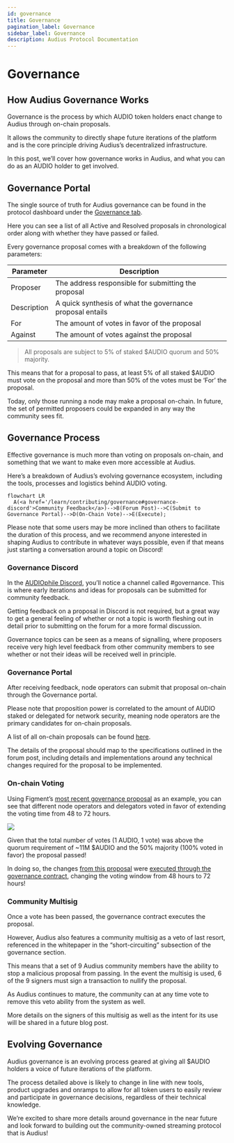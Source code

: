 ```yaml
---
id: governance
title: Governance
pagination_label: Governance
sidebar_label: Governance
description: Audius Protocol Documentation
---
```


# Governance

## How Audius Governance Works

Governance is the process by which AUDIO token holders enact change to Audius through on-chain
proposals.

It allows the community to directly shape future iterations of the platform and is the core
principle driving Audius’s decentralized infrastructure.

In this post, we’ll cover how governance works in Audius, and what you can do as an AUDIO holder to
get involved.

## Governance Portal

The single source of truth for Audius governance can be found in the protocol dashboard under the
[Governance tab](https://dashboard.audius.org/#/governance).

Here you can see a list of all Active and Resolved proposals in chronological order along with
whether they have passed or failed.

Every governance proposal comes with a breakdown of the following parameters:

| Parameter   | Description                                               |
| ----------- | --------------------------------------------------------- |
| Proposer    | The address responsible for submitting the proposal       |
| Description | A quick synthesis of what the governance proposal entails |
| For         | The amount of votes in favor of the proposal              |
| Against     | The amount of votes against the proposal                  |

> All proposals are subject to 5% of staked $AUDIO quorum and 50% majority.

This means that for a proposal to pass, at least 5% of all staked $AUDIO must vote on the proposal
and more than 50% of the votes must be ‘For’ the proposal.

Today, only those running a node may make a proposal on-chain. In future, the set of permitted
proposers could be expanded in any way the community sees fit.

## Governance Process

Effective governance is much more than voting on proposals on-chain, and something that we want to
make even more accessible at Audius.

Here’s a breakdown of Audius’s evolving governance ecosystem, including the tools, processes and
logistics behind AUDIO voting.

```mermaid
flowchart LR
  A(<a href='/learn/contributing/governance#governance-discord'>Community Feedback</a>)-->B(Forum Post)-->C(Submit to Governance Portal)-->D(On-Chain Vote)-->E(Execute);

```

Please note that some users may be more inclined than others to facilitate the duration of this
process, and we recommend anyone interested in shaping Audius to contribute in whatever ways
possible, even if that means just starting a conversation around a topic on Discord!

### Governance Discord

In the [AUDIOphile Discord](https://discord.gg/audius), you’ll notice a channel called \#governance.
This is where early iterations and ideas for proposals can be submitted for community feedback.

Getting feedback on a proposal in Discord is not required, but a great way to get a general feeling
of whether or not a topic is worth fleshing out in detail prior to submitting on the forum for a
more formal discussion.

Governance topics can be seen as a means of signalling, where proposers receive very high level
feedback from other community members to see whether or not their ideas will be received well in
principle.

### Governance Portal

After receiving feedback, node operators can submit that proposal on-chain through the Governance
portal.

Please note that proposition power is correlated to the amount of AUDIO staked or delegated for
network security, meaning node operators are the primary candidates for on-chain proposals.

A list of all on-chain proposals can be found [here](https://dashboard.audius.org/#/governance).

The details of the proposal should map to the specifications outlined in the forum post, including
details and implementations around any technical changes required for the proposal to be
implemented.

### On-chain Voting

Using Figment’s
[most recent governance proposal](https://dashboard.audius.org/#/governance/proposal/9) as an
example, you can see that different node operators and delegators voted in favor of extending the
voting time from 48 to 72 hours.

![](https://assets.website-files.com/6024b69839b1b7fd3787991c/607d16049feb3a126f852b57_H6OK09A-2szawbI66mlGi7489J5aj-x604boPIeDUs6zhfZB7Fs77rIsaskaMGslMNWdGrTfm2ZM_sLalkwBvLCn-I0aUm7g9aSIYr11qC0b2t5WHELcyUtSlK21OaD5UgB9mnRN.png)

Given that the total number of votes \(1 AUDIO, 1 vote\) was above the quorum requirement of ~11M
$AUDIO and the 50% majority \(100% voted in favor\) the proposal passed!

In doing so, the changes
[from this proposal](https://etherscan.io/tx/0xd4e14895b2a22b48469a43923ab7b30bee75f9a688941933430b3dae9510b8a6)
were
[executed through the governance contract](https://etherscan.io/tx/0x4396652fb9c1116cec5900f412608dfba7a3ec1b9967f4109a8ec3e09d3a75af),
changing the voting window from 48 hours to 72 hours!

### Community Multisig

Once a vote has been passed, the governance contract executes the proposal.

However, Audius also features a community multisig as a veto of last resort, referenced in the
whitepaper in the “short-circuiting” subsection of the governance section.

This means that a set of 9 Audius community members have the ability to stop a malicious proposal
from passing. In the event the multisig is used, 6 of the 9 signers must sign a transaction to
nullify the proposal.

As Audius continues to mature, the community can at any time vote to remove this veto ability from
the system as well.

More details on the signers of this multisig as well as the intent for its use will be shared in a
future blog post.

## Evolving Governance

Audius governance is an evolving process geared at giving all $AUDIO holders a voice of future
iterations of the platform.

The process detailed above is likely to change in line with new tools, product upgrades and onramps
to allow for all token users to easily review and participate in governance decisions, regardless of
their technical knowledge.

We’re excited to share more details around governance in the near future and look forward to
building out the community-owned streaming protocol that is Audius!
